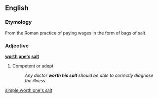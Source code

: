 ==English==

===Etymology===
From the Roman practice of paying wages in the form of bags of salt.

===Adjective===
'''[[worth]] [[one's]] [[salt]]'''

# {{context|idiomatic}} Competent or adept
#: ''Any doctor '''worth his salt''' should be able to correctly diagnose the illness.''

[[simple:worth one's salt]]